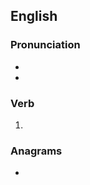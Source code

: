 ==English==

===Pronunciation===
* {{IPA|/ˈpɹaɪzɪŋ/|lang=en}}
* {{homophones|prizing|lang=en}}

===Verb===
{{head|en|present participle}}

# {{present participle of|prise|lang=en|nocat=1}}

===Anagrams===
* {{l|en|risping}}